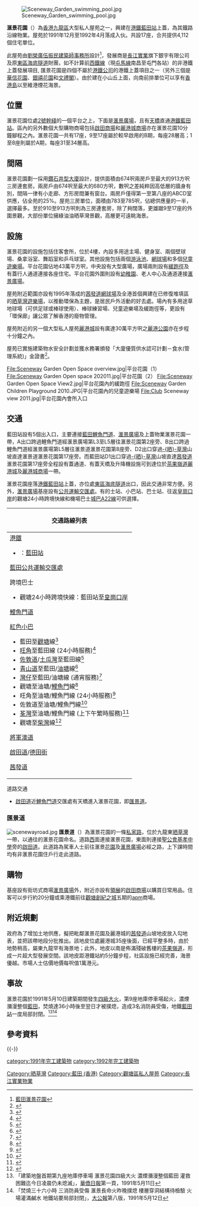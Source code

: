 {{Otheruses|other=滙景花園之商場|滙景廣場}}
{{Infobox_housinghk 
| name = Sceneway Garden<br/>滙景花園
| logo= [[File:Sceneway_Garden_2020.jpg|250px]]<BR>滙景花園全貌
| address = {{HK}}[[九龍|九龍]][[觀塘區|觀塘區]][[藍田_(香港)|藍田]][[匯景道|匯景道]]1-17號
| coordinates = {{coord|22|18|25.16|N|114|14|00.55|E|region:HK_type:landmark}}
| developer = 銀宇有限公司（由[[長江實業|長江實業]]、[[中信泰富|中信泰富]]、[[熊谷組|熊谷組]]、[[保華建業|保華建業]]及[[丸紅|丸紅]]組成的財團）
| architect = [[劉榮廣伍振民建築師事務所|劉榮廣伍振民建築師事務所]]
| use = [[住宅|住宅]]
| blocknumber = 17
| floornumber = 28-34層
| yearofcompletion = 第2至7座、第9至17座：1991年12月<br>第1座、第8座：1992年4月
| former = [[晒草灣|晒草灣]]白泥山及[[藍田_(香港)|藍田]]之間[[鯉魚門道|鯉魚門道]]斜坡
| facilities = [[滙景廣場|滙景廣場]]（商場）、住客[[俱樂部|俱樂部]]、[[球場|球場]]等
| website = {{url|www.sceneway.org.hk/}}
}}
[[File:Sceneway_Garden_swimming_pool.jpg|thumb]]

'''滙景花園'''（{{lang-en|Sceneway Garden}}）為[[香港|香港]][[九龍區|九龍區]]大型私人屋苑之一，興建在[[港鐵|港鐵]][[藍田站_(香港)|藍田站]]上蓋，為其鐵路沿線物業。屋苑於1991年12月至1992年4月落成入伙。共設17座，合共提供4,112個住宅單位。

此屋苑由[[劉榮廣伍振民建築師事務所|劉榮廣伍振民建築師事務所]]設計<ref>[https://www.dln.com.hk/sub_project_download.php?lang=en&id=25 藍田滙景花園]</ref>，發展商是[[長江實業|長江實業]]旗下銀宇有限公司及原[[東區海底隧道|東區海底隧道]]財團，如不計算前[[西鐵線|西鐵線]]（現[[屯馬線|屯馬線]]南昌至屯門各站）的非港鐵上蓋發展項目, 匯景花園是四個不屬於[[港鐵公司|港鐵公司]]的港鐵上蓋項目之一（另外三個是[[華信花園|華信花園]]、[[銀禧花園|銀禧花園]]和[[文禮閣|文禮閣]]）。由於建在小山丘上面，向南前排單位可以享有[[香港島|香港島]]以至維港煙花海景。

==位置==
滙景花園位處[[香港二號幹綫|2號幹綫]]的一個平台之上，下面是[[滙景廣場|滙景廣場]]，且有[[天橋|天橋]]直通[[港鐵|港鐵]][[藍田站_(香港)|藍田站]]。區內的另外數個大型購物商場包括[[啟田商場|啟田商場]]和[[麗港城商場|麗港城商場]]亦在滙景花園10分鐘腳程之內。滙景花園一共有17座，9至17座屬於較早啟用的B期，每座28層高；1至8座則屬於A期，每座31至34層高。

==間隔==
滙景花園劃一採用[[鑽石井型大廈|鑽石井型大廈]]設計，提供面積由674呎兩房戶至最大的913方呎三房連套房。兩房戶由674呎至最大的680方呎，數呎之差純粹因高低層的牆身有別，間隔一律有小走廊、方形房間兼有窗台。兩房戶僅得第一至第八座的ABCD室供應，佔全苑的25%。屋苑三房單位，面積由783至785呎，佔總供應量的一半，選擇最多。至於910至913方呎則為三房連套房，除了夠闊落，更雄踞9至17座的外圍景觀，大部份單位擁綠油油晒草灣景觀，高層更可遠眺海景。

==設施==
滙景花園的設施包括住客會所，位於4樓，內設多用途主場、健身室、兩個壁球場、桑拿浴室、舞蹈室和乒乓球室。其他設施包括兩個[[游泳池|游泳池]]、[[網球場|網球場]]和多個[[兒童遊樂場|兒童遊樂場]]。平台花園佔地43萬平方呎，中央設有大型廣場，廣場兩則設有[[緩跑徑|緩跑徑]]及有蓋行人通道連接各座住宅。平台花園外圍則設有[[幼稚園|幼稚園]]、老人中心及通道連接[[滙景廣場|滙景廣場]]。

屋苑附近範圍亦設有1995年落成的[[茜發道網球場|茜發道網球場]]及全港首個興建在已修復堆填區的[[晒草灣遊樂場|晒草灣遊樂場]]，以推動環保為主題，是居民戶外活動的好去處。場內有多用途草地球場（可供足球或棒球使用）、棒球練習場、兒童遊樂場及緩跑徑等，更設有「環保廊」讓公眾了解香港的廢物管理。

屋苑附近的另一個大型私人屋苑[[麗港城|麗港城]]設有廣達30萬平方呎之[[麗港公園|麗港公園]]亦在步程十分鐘之內。

屋苑已實施建築物水安全計劃並獲水務署頒發「大廈優質供水認可計劃－食水(管理系統)」金證書<ref>{{Cite web|title=水務署 - 大廈優質供水認可計劃－食水(管理系統)|url=https://www.wsd.gov.hk/tc/water-safety/fresh-water-management-system-/index.html|access-date=2022-05-03|work=www.wsd.gov.hk}}</ref>。

<gallery>
File:Sceneway Garden Open Space overview.jpg|平台花園（1）
File:Sceneway Garden Open space 202011.jpg|平台花園（2）
File:Sceneway Garden Open Space View2.jpg|平台花園內的緩跑徑
File:Sceneway Garden Children Playground 2010.JPG|平台花園內的兒童遊樂場
File:Club Sceneway view 2011.jpg|平台花園內會所入口
</gallery>

==交通==
藍田站設有5個出入口，主要連接[[藍田_(香港)|藍田]][[鯉魚門道|鯉魚門道]]、[[滙景廣場|滙景廣場]]及上蓋物業滙景花園一帶，A出口跨過鯉魚門道經滙景廣場第L3至L5層往滙景花園第2座旁、B出口跨過鯉魚門道經滙景廣場第L5層往滙景道滙景花園第8座旁、D2出口穿過[[晒草灣|-{晒}-草灣]]山坡直達滙景道滙景花園第17座旁。而藍田站D1出口穿過[[晒草灣|-{晒}-草灣]]山坡直達[[茜發道|茜發道]]滙景花園第17座旁全程設有蓋通道、有蓋天橋及升降機設施可到達位於[[茶果嶺道|茶果嶺道]][[麗港城|麗港城]]及[[麗港城商場|麗港城商場]]一帶。

滙景花園座落[[港鐵|港鐵]][[藍田站_(香港)|藍田站]]上蓋，亦位處[[東區海底隧道|東區海底隧道]]出口，因此交通非常方便。另外，[[滙景廣場|滙景廣場]]基座設有[[藍田公共運輸交匯處|公共運輸交匯處]]。有的士站、小巴站、巴士站、往返[[皇崗口岸|皇崗口岸]]的觀塘24小時跨境快線和機場巴士[[城巴A22線|城巴A22線]]可供選擇。

{| class="mw-collapsible mw-collapsed wikitable" style="background:white; margin: 0 auto; width: auto;"  
! 交通路線列表
|-
|
;[[港鐵|港鐵]]
*{{港鐵路線標誌|KTL}}：[[藍田站_(香港)|藍田站]]

;[[藍田公共運輸交匯處|藍田公共運輸交匯處]]
{{九龍新界巴士簡單列表|14|14B|14H|14X|15|15A|15X|42C|89D|93M|215X|216M|258A|258D|258P|277A|277E|277P|277X|T277|X42P}}
{{過海隧道巴士簡單列表|601|601P|606|606A|606X|613A|619|619P|641|671|N619|N691}}
{{大嶼山巴士簡單列表|A22}}
{{九龍專線小巴簡單列表|71B}}
{{新界專線小巴簡單列表|17}}
;跨境巴士
*觀塘24小時跨境快線：藍田站至[[皇崗口岸|皇崗口岸]]

;[[鯉魚門道|鯉魚門道]]
{{九龍新界巴士簡單列表|6P|14|14B|14X|15|15A|15X|16M|33|33B|38|38P|40A|61R|62P|62X|74S|89P|213M|213S|215P|215R|215X|252X|258P|258S|259D|267X|889|X42C}}
{{過海隧道巴士簡單列表|601|601P|606|606A|606X|619|619X|621|641|671|671X|690|694|N619|N691}}
{{大嶼山巴士簡單列表|E22|E22X|N29}}
{{港島專線小巴簡單列表|61}}
{{九龍專線小巴簡單列表|62S|71A}}
{{新界專線小巴簡單列表|19S}}
;[[香港小巴|紅色小巴]]
*藍田至[[觀塘|觀塘]]線<ref>{{Cite web |url=http://www.16seats.net/chi/rmb/r_k60.html |title=觀塘市中心　—　藍田 |access-date=2017-01-11 |archive-url=https://web.archive.org/web/20170111065106/http://www.16seats.net/chi/rmb/r_k60.html |archive-date=2017-01-11 |dead-url=yes }}</ref>
*[[旺角|旺角]]至藍田線 (24小時服務)<ref>{{Cite web |url=http://www.16seats.net/chi/rmb/r_k16.html |title=旺角花園街　—　藍田 |access-date=2016-12-13 |archive-date=2018-08-25 |archive-url=https://web.archive.org/web/20180825131859/http://www.16seats.net/chi/rmb/r_k16.html |dead-url=no }}</ref>
*[[佐敦道|佐敦道]]/[[土瓜灣|土瓜灣]]至藍田線<ref>{{Cite web |url=http://www.16seats.net/chi/rmb/r_k55.html |title=佐敦道寧波街　—　藍田 |access-date=2016-12-13 |archive-date=2018-08-03 |archive-url=https://web.archive.org/web/20180803115549/http://www.16seats.net/chi/rmb/r_k55.html |dead-url=no }}</ref>
*[[青山道|青山道]]至藍田/[[油塘|油塘]]線<ref>{{Cite web |url=http://www.16seats.net/chi/rmb/r_k38.html |title=青山道香港紗廠　—　藍田及油塘 |accessdate=2016-12-13 |archive-date=2017-05-06 |archive-url=https://web.archive.org/web/20170506144403/http://www.16seats.net/chi/rmb/r_k38.html |dead-url=no }}</ref>
*[[灣仔|灣仔]]至藍田/油塘線 (通宵服務)<ref>{{Cite web |url=http://www.16seats.net/chi/rmb/r_kh63.html |title=灣仔　—　藍田及油塘 |accessdate=2016-12-13 |archive-date=2016-09-20 |archive-url=https://web.archive.org/web/20160920212806/http://www.16seats.net/chi/rmb/r_kh63.html |dead-url=no }}</ref>
*觀塘至油塘/[[鯉魚門|鯉魚門]]線<ref>{{Cite web |url=http://www.16seats.net/chi/rmb/r_k14.html |title=觀塘協和街　—　油塘及鯉魚門 |accessdate=2016-12-13 |archive-date=2017-01-09 |archive-url=https://web.archive.org/web/20170109232510/http://www.16seats.net/chi/rmb/r_k14.html |dead-url=no }}</ref>
*旺角至油塘/鯉魚門線 (24小時服務)<ref>{{Cite web |url=http://www.16seats.net/chi/rmb/r_k40.html |title=旺角先達廣場　—　油塘及鯉魚門 |accessdate=2016-12-13 |archive-date=2017-01-09 |archive-url=https://web.archive.org/web/20170109232701/http://www.16seats.net/chi/rmb/r_k40.html |dead-url=no }}</ref>
*佐敦道至油塘/鯉魚門線<ref>{{Cite web |url=http://www.16seats.net/chi/rmb/r_k19.html |title=佐敦道吳松街　—　油塘及鯉魚門 |accessdate=2016-12-13 |archive-date=2017-01-08 |archive-url=https://web.archive.org/web/20170108135946/http://www.16seats.net/chi/rmb/r_k19.html |dead-url=no }}</ref>
*[[荃灣|荃灣]]至油塘/鯉魚門線 (上下午繁時服務)<ref>{{Cite web |url=http://www.16seats.net/chi/rmb/r_kn14.html |title=荃灣荃灣街市街　—　油塘及鯉魚門 |accessdate=2016-12-13 |archive-date=2017-01-09 |archive-url=https://web.archive.org/web/20170109232641/http://www.16seats.net/chi/rmb/r_kn14.html |dead-url=yes }}</ref>
*觀塘至[[柴灣|柴灣]]線<ref>{{Cite web |url=http://www.16seats.net/chi/rmb/r_kh08.html |title=觀塘宜安街　—　柴灣站 |accessdate=2016-12-13 |archive-date=2016-10-21 |archive-url=https://web.archive.org/web/20161021145418/http://www.16seats.net/chi/rmb/r_kh08.html |dead-url=yes }}</ref>

;[[將軍澳道|將軍澳道]]
{{九龍新界巴士簡單列表|16|16M|93K|98|98A|213M|213S|296A|296C|796S|N796}}
{{過海隧道巴士簡單列表|619X|690|694|N691}}
{{大嶼山巴士簡單列表|A29|E22A|E22C|E22S|N29|NA29}}
{{新界專線小巴簡單列表|102|102B|102S|103}}

;[[啟田道|啟田道]]/[[德田街|德田街]]
{{九龍新界巴士簡單列表|6P|14D|14H|15|15A|15X|16M|38|38P|40A|74S|93M|215X|216M}}
{{過海隧道巴士簡單列表|690|690P|694}}
{{大嶼山巴士簡單列表|E22|E22X|N29}}
{{九龍專線小巴簡單列表|62S|76B}}
{{新界專線小巴簡單列表|17}}

;[[茜發道|茜發道]]
{{九龍專線小巴簡單列表|23B|23C|23M|23S}}
|}

;道路交通
*[[啟田道|啟田道]]近[[鯉魚門道|鯉魚門道]]交匯處有天橋進入滙景花園，即[[匯景道#匯景道|匯景道]]。

===匯景道===
[[File:scenewayroad.jpg|thumb]] 
'''匯景道'''（{{lang|en|Sceneway Road}}）為滙景花園的一條[[私家路|私家路]]，位於九龍東[[晒草灣|晒草灣]]一帶，以通往的滙景花園命名。道路[[西|西]]面連接滙景花園，東面則連接[[聖公會基孝中學|聖公會基孝中學]]旁的[[啟田道|啟田道]]。此道路為駕車人士前往滙景[[花園|花園]]及[[滙景廣場|滙景廣場]]必經之路，上下課時間均有非滙景花園住戶行走此道路。

==購物==
基座設有街坊式商場[[滙景廣場|滙景廣場]]外，附近亦設有[[領展|領展]]的[[啟田商場|啟田商場]]以購買日常用品。住客可以步行約20分鐘或乘港鐵前往[[觀塘|觀塘]][[創紀之城|創紀之城]]五期的[[Apm_(香港)|apm]]商場。

==附近規劃==
政府為了增加土地供應，擬把毗鄰滙景花園及麗港城的[[茜發道|茜發道]]山坡地皮放入勾地表，並把該帶地段分批推出。該地皮位處麗港城35座後面，已經平整多時，由於地勢稍高，屬東九龍罕有海景地；此外，地皮以南是佈滿殘破舊樓的[[茶果嶺道|茶果嶺道]]，形成一片超大型發展空間。該地皮距港鐵站約5分鐘步程，社區設施已經完善，海景優越。市場人士估價地價每呎值1萬港元。

==事故==
滙景花園於1991年5月10日建築期間發生[[香港火警分級制度#四級火警|四級大火]]，第9座地庫停車場起火，濃煙瀰漫整個[[藍田_(香港)|藍田]]，焚燒達36小時後至翌日才被撲熄，造成3名消防員受傷，地鐵[[藍田站_(香港)|藍田站]]一度局部封閉。<ref>「建築地盤首期第九座地庫停車場 滙景花園四級大火 濃煙瀰漫整個藍田 灌救困難迄今日凌晨仍未熄滅」，[[華僑日報|華僑日報]]第一頁，1991年5月11日</ref><ref>「焚燒三十六小時 三消防員受傷 滙景長命火昨晚撲熄 樓層穿洞結構待檢驗 火場灌滿鹹水 地鐵站要局部封閉」，[[大公報|大公報]]第八版，1991年5月12日</ref>

==參考資料==
{{reflist|30em}}

{{commonscat|Sceneway Garden}}

{{-}}
{{長江實業}}
{{香港十大藍籌私人屋苑}}
{{DEFAULTSORT:Sceneway garden}}

[[Category:晒草灣|Category:晒草灣]]
[[Category:藍田_(香港)|Category:藍田 (香港)]]
[[Category:觀塘區私人屋苑|Category:觀塘區私人屋苑]]
[[category:1991年完工建築物|category:1991年完工建築物]]
[[category:1992年完工建築物|category:1992年完工建築物]]
[[Category:長江實業物業|Category:長江實業物業]]